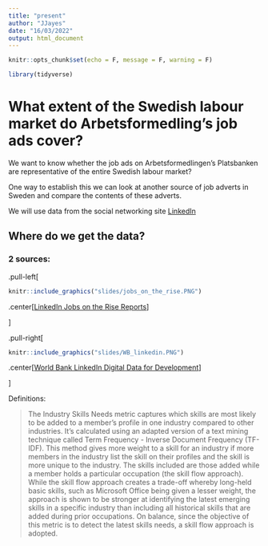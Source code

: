 ```yaml
---
title: "present"
author: "JJayes"
date: "16/03/2022"
output: html_document
---
```


```r
knitr::opts_chunk$set(echo = F, message = F, warning = F)
```


```r
library(tidyverse)
```

# What extent of the Swedish labour market do Arbetsformedling's job ads cover?

We want to know whether the job ads on Arbetsformedlingen's Platsbanken are representative of the entire Swedish labour market?

One way to establish this we can look at another source of job adverts in Sweden and compare the contents of these adverts.

We will use data from the social networking site [LinkedIn]()

## Where do we get the data?

### 2 sources:

.pull-left[

```r
knitr::include_graphics("slides/jobs_on_the_rise.PNG")
```

.center[[LinkedIn Jobs on the Rise Reports](https://www.linkedin.com/pulse/linkedin-jobs-rise-2022-10-roles-growing-demand-sweden-/?published=t&trackingId=GHuAReROU0NEoNaBrna3Zg%3D%3D)]

]

.pull-right[

```r
knitr::include_graphics("slides/WB_linkedin.PNG")
```


.center[[World Bank LinkedIn Digital Data for Development](https://linkedindata.worldbank.org/data)]

]


Definitions:

<blockquote>

The Industry Skills Needs metric captures which skills are most likely to be added to a member's profile in one industry compared to other industries. It's calculated using an adapted version of a text mining technique called Term Frequency - Inverse Document Frequency (TF-IDF). This method gives more weight to a skill for an industry if more members in the industry list the skill on their profiles and the skill is more unique to the industry. The skills included are those added while a member holds a particular occupation (the skill flow approach). While the skill flow approach creates a trade-off whereby long-held basic skills, such as Microsoft Office being given a lesser weight, the approach is shown to be stronger at identifying the latest emerging skills in a specific industry than including all historical skills that are added during prior occupations. On balance, since the objective of this metric is to detect the latest skills needs, a skill flow approach is adopted.

</blockquote>




